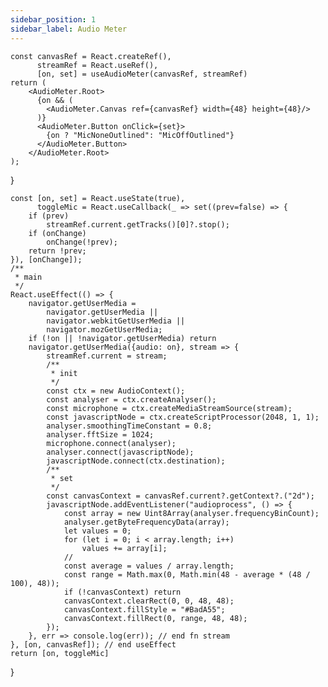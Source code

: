 ---
sidebar_position: 1
sidebar_label: Audio Meter
---


    const canvasRef = React.createRef(),
          streamRef = React.useRef(),
          [on, set] = useAudioMeter(canvasRef, streamRef)
    return (
        <AudioMeter.Root>
          {on && (
            <AudioMeter.Canvas ref={canvasRef} width={48} height={48}/>
          )}
          <AudioMeter.Button onClick={set}>
            {on ? "MicNoneOutlined": "MicOffOutlined"}
          </AudioMeter.Button>
        </AudioMeter.Root>
    );
}

    const [on, set] = React.useState(true),
          toggleMic = React.useCallback(_ => set((prev=false) => {
        if (prev)
            streamRef.current.getTracks()[0]?.stop();
        if (onChange)
            onChange(!prev);
        return !prev;
    }), [onChange]);
    /**
     * main
     */
    React.useEffect(() => {
        navigator.getUserMedia =
            navigator.getUserMedia ||
            navigator.webkitGetUserMedia ||
            navigator.mozGetUserMedia;
        if (!on || !navigator.getUserMedia) return
        navigator.getUserMedia({audio: on}, stream => {
            streamRef.current = stream;
            /**
             * init
             */
            const ctx = new AudioContext();
            const analyser = ctx.createAnalyser();
            const microphone = ctx.createMediaStreamSource(stream);
            const javascriptNode = ctx.createScriptProcessor(2048, 1, 1);
            analyser.smoothingTimeConstant = 0.8;
            analyser.fftSize = 1024;
            microphone.connect(analyser);
            analyser.connect(javascriptNode);
            javascriptNode.connect(ctx.destination);
            /**
             * set
             */
            const canvasContext = canvasRef.current?.getContext?.("2d");
            javascriptNode.addEventListener("audioprocess", () => {
                const array = new Uint8Array(analyser.frequencyBinCount);
                analyser.getByteFrequencyData(array);
                let values = 0;
                for (let i = 0; i < array.length; i++)
                    values += array[i];
                //
                const average = values / array.length;
                const range = Math.max(0, Math.min(48 - average * (48 / 100), 48));
                if (!canvasContext) return
                canvasContext.clearRect(0, 0, 48, 48);
                canvasContext.fillStyle = "#BadA55";
                canvasContext.fillRect(0, range, 48, 48);
            });
        }, err => console.log(err)); // end fn stream
    }, [on, canvasRef]); // end useEffect
    return [on, toggleMic]
}
